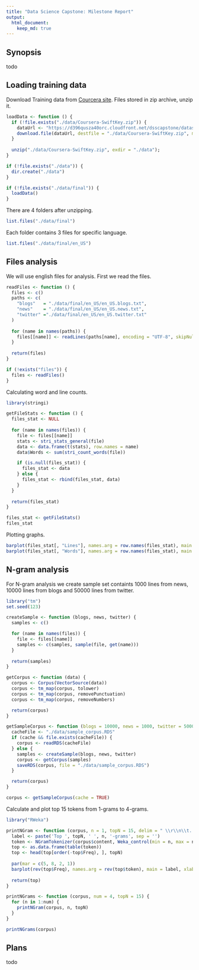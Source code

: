 ```yaml
---
title: "Data Science Capstone: Milestone Report"
output: 
  html_document:
    keep_md: true
---
```


## Synopsis

todo

## Loading training data

Download Training data from [Courcera site](https://d396qusza40orc.cloudfront.net/dsscapstone/dataset/Coursera-SwiftKey.zip). Files stored in zip archive, unzip it.
```r
loadData <- function () {
  if (!file.exists("./data/Coursera-SwiftKey.zip")) {
    dataUrl <- "https://d396qusza40orc.cloudfront.net/dsscapstone/dataset/Coursera-SwiftKey.zip"
    download.file(dataUrl, destfile = "./data/Coursera-SwiftKey.zip", method = "curl")
  }
  
  unzip("./data/Coursera-SwiftKey.zip", exdir = "./data");
}

if (!file.exists("./data")) {
  dir.create("./data")
}

if (!file.exists("./data/final")) {
  loadData()
}
```

There are 4 folders after unzipping.
```r
list.files("./data/final")
```

Each folder contains 3 files for specific language.
```r
list.files("./data/final/en_US")
```

## Files analysis

We will use english files for analysis. First we read the files.
```r
readFiles <- function () {
  files <- c()
  paths <- c(
    "blogs"   = "./data/final/en_US/en_US.blogs.txt",
    "news"    = "./data/final/en_US/en_US.news.txt",
    "twitter" ="./data/final/en_US/en_US.twitter.txt"
  )
  
  for (name in names(paths)) {
    files[[name]] <- readLines(paths[name], encoding = "UTF-8", skipNul = TRUE)
  }
  
  return(files)
}

if (!exists("files")) {
  files <- readFiles()
}
```

Calculating word and line counts.
```r
library(stringi)

getFileStats <- function () {
  files_stat <- NULL
  
  for (name in names(files)) {
    file <- files[[name]]
    stats <- stri_stats_general(file)
    data <- data.frame(t(stats), row.names = name)
    data$Words <- sum(stri_count_words(file))

    if (is.null(files_stat)) {
      files_stat <- data
    } else {
      files_stat <- rbind(files_stat, data)
    }
  }
  
  return(files_stat)
}

files_stat <- getFileStats()
files_stat
```

Plotting graphs.
```r
barplot(files_stat[, "Lines"], names.arg = row.names(files_stat), main = "Line counts")
barplot(files_stat[, "Words"], names.arg = row.names(files_stat), main = "Word counts")
```

## N-gram analysis

For N-gram analysis we create sample set containts 1000 lines from news, 10000 lines from blogs and 50000 lines from twitter.
```r
library("tm")
set.seed(123)

createSample <- function (blogs, news, twitter) {
  samples <- c()

  for (name in names(files)) {
    file <- files[[name]]
    samples <- c(samples, sample(file, get(name)))
  }
  
  return(samples)
}

getCorpus <- function (data) {
  corpus <- Corpus(VectorSource(data))
  corpus <- tm_map(corpus, tolower)
  corpus <- tm_map(corpus, removePunctuation)
  corpus <- tm_map(corpus, removeNumbers)

  return(corpus)
}

getSampleCorpus <- function (blogs = 10000, news = 1000, twitter = 50000, cache = TRUE) {
  cacheFile <- "./data/sample_corpus.RDS"
  if (cache && file.exists(cacheFile)) {
    corpus <- readRDS(cacheFile)
  } else {
    samples <- createSample(blogs, news, twitter)
    corpus <- getCorpus(samples)
    saveRDS(corpus, file = "./data/sample_corpus.RDS")
  }

  return(corpus)
}

corpus <- getSampleCorpus(cache = TRUE)
```

Calculate and plot top 15 tokens from 1-grams to 4-grams.
```r
library("RWeka")

printNGram <- function (corpus, n = 1, topN = 15, delim = " \\r\\n\\t.!?,;\"()") {
  label <- paste('Top ', topN, ' ', n, '-grams', sep = '')
  token <- NGramTokenizer(corpus$content, Weka_control(min = n, max = n, delimiters = delim))
  top <- as.data.frame(table(token))
  top <- head(top[order(-top$Freq), ], topN)
  
  par(mar = c(5, 8, 2, 1))
  barplot(rev(top$Freq), names.arg = rev(top$token), main = label, xlab = "Frequency", horiz = TRUE, las = 1, cex.names = 0.9)
  
  return(top)
}

printNGrams <- function (corpus, num = 4, topN = 15) {
  for (n in 1:num) { 
    printNGram(corpus, n, topN)
  }
}

printNGrams(corpus)
```

## Plans

todo
